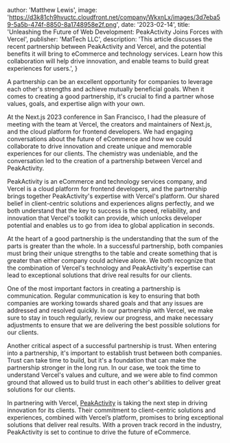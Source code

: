 
  author: 'Matthew Lewis',
  image:
    'https://d3k81ch9hvuctc.cloudfront.net/company/WkxnLx/images/3d7eba59-5a5b-474f-8850-8a1748958e2f.png',
  date: '2023-02-14',
  title:
    'Unleashing the Future of Web Development: PeakActivity Joins Forces with Vercel',
  publisher: 'MatTech LLC',
  description:
    'This article discusses the recent partnership between PeakActivity and Vercel, and the potential benefits it will bring to eCommerce and technology services. Learn how this collaboration will help drive innovation, and enable teams to build great experiences for users.',
}


A partnership can be an excellent opportunity for companies to leverage each other's strengths and achieve mutually beneficial goals. When it comes to creating a good partnership, it's crucial to find a partner whose values, goals, and expertise align with your own.

At the Next.js 2023 conference in San Francisco, I had the pleasure of meeting with the team at Vercel, the creators and maintainers of Next.js, and the cloud platform for frontend developers. We had engaging conversations about the future of eCommerce and how we could collaborate to drive innovation and create unique and memorable experiences for our clients. The chemistry was undeniable, and the conversation led to the creation of a partnership between Vercel and PeakActivity.

PeakActivity is an eCommerce and technology services company, and Vercel is a cloud platform for frontend developers, and the partnership brings together PeakActivity's expertise with Vercel's platform. Our shared belief in client-centric solutions and experiences aligns perfectly, and we both understand that the key to success is the speed, reliability, and innovation that Vercel's toolkit can provide, which unlocks developer potential and enables us to go from idea to global application in seconds.

At the heart of a good partnership is the understanding that the sum of the parts is greater than the whole. In a successful partnership, both companies must bring their unique strengths to the table and create something that is greater than either company could achieve alone. We both recognize that the combination of Vercel's technology and PeakActivity's expertise can lead to exceptional solutions that drive real results for our clients.

One of the most important factors in creating a partnership is communication. Regular communication is key to ensuring that both companies are working towards shared goals and that any issues are addressed and resolved quickly. In our partnership with Vercel, we make sure to stay in touch regularly, review our progress, and make necessary adjustments to ensure that we are delivering the best possible solutions for our clients.

Another critical aspect of a successful partnership is trust. When entering into a partnership, it's important to establish trust between both companies. Trust can take time to build, but it's a foundation that can make the partnership stronger in the long run. In our case, we took the time to understand Vercel's values and culture, and we were able to find common ground that allowed us to build trust in each other's abilities to deliver great solutions for our clients.

In partnering with Vercel, [PeakActivity](https://www.peakactivity.com) is taking the next step in driving innovation for its clients. Their commitment to client-centric solutions and experiences, combined with Vercel’s platform, promises to bring exceptional solutions that deliver real results. With a proven track record in the industry, PeakActivity is set to continue to drive the future of eCommerce.
